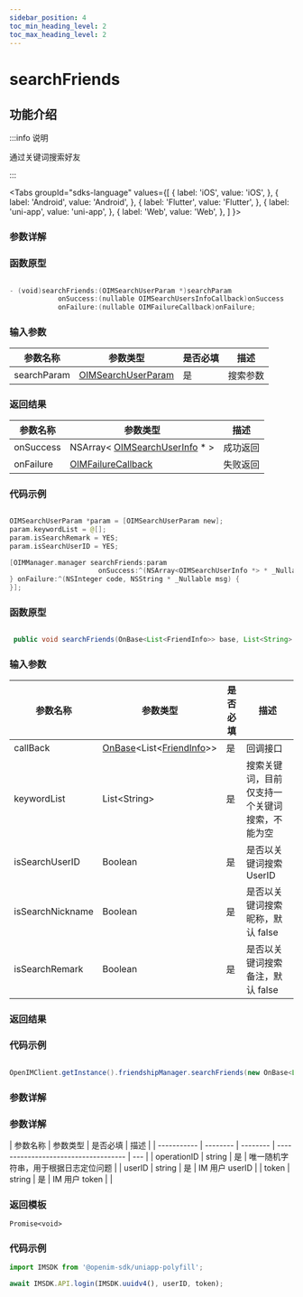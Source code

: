 ```yaml
---
sidebar_position: 4
toc_min_heading_level: 2
toc_max_heading_level: 2
---
```


# searchFriends

## 功能介绍

:::info 说明

通过关键词搜索好友

:::

<Tabs
groupId="sdks-language"
values={[
{ label: 'iOS', value: 'iOS', },
{ label: 'Android', value: 'Android', },
{ label: 'Flutter', value: 'Flutter', },
{ label: 'uni-app', value: 'uni-app', },
{ label: 'Web', value: 'Web', },
]
}>

<TabItem value="Flutter">

### 参数详解

</TabItem>

<TabItem value="iOS">

### 函数原型

```swift showLineNumbers

- (void)searchFriends:(OIMSearchUserParam *)searchParam
            onSuccess:(nullable OIMSearchUsersInfoCallback)onSuccess
            onFailure:(nullable OIMFailureCallback)onFailure;

```

### 输入参数

| 参数名称    | 参数类型                                                         | 是否必填 | 描述     |
| ----------- | ---------------------------------------------------------------- | -------- | -------- |
| searchParam | [OIMSearchUserParam](docs/sdks/Class/Friend/SearchUserParam.mdx) | 是       | 搜索参数 |

### 返回结果

| 参数名称  | 参数类型                                                                     | 描述     |
| --------- | ---------------------------------------------------------------------------- | -------- |
| onSuccess | NSArray< [OIMSearchUserInfo](docs/sdks/Class/Friend/SearchUserInfo.mdx) \* > | 成功返回 |
| onFailure | [OIMFailureCallback](docs/sdks/Callback/onError.mdx)                         | 失败返回 |

### 代码示例

```swift showLineNumbers

OIMSearchUserParam *param = [OIMSearchUserParam new];
param.keywordList = @[];
param.isSearchRemark = YES;
param.isSearchUserID = YES;

[OIMManager.manager searchFriends:param
                      onSuccess:^(NSArray<OIMSearchUserInfo *> * _Nullable usersInfo) {
} onFailure:^(NSInteger code, NSString * _Nullable msg) {
}];

```

</TabItem>

<TabItem value="Android">

### 函数原型

```java showLineNumbers

 public void searchFriends(OnBase<List<FriendInfo>> base, List<String> keywordList, boolean isSearchUserID, boolean isSearchNickname, boolean isSearchRemark)

```

### 输入参数

| 参数名称 | 参数类型 | 是否必填 | 描述    |
| -------- | -------- | -------- | ------- |
| callBack   | [OnBase](docs/sdks/Callback/onBase.mdx)<List<[FriendInfo](docs/sdks/Class/Friend/FriendInfo.mdx)>> | 是       |  回调接口|
| keywordList      | List<String\> | 是    | 搜索关键词，目前仅支持一个关键词搜索，不能为空 |
| isSearchUserID   | Boolean       | 是              | 是否以关键词搜索 UserID                        |
| isSearchNickname | Boolean       | 是              | 是否以关键词搜索昵称，默认 false               |
| isSearchRemark   | Boolean       | 是              | 是否以关键词搜索备注，默认 false               |

### 返回结果


### 代码示例

```java showLineNumbers

OpenIMClient.getInstance().friendshipManager.searchFriends(new OnBase<List<FriendInfo>>(){…},uid,keywordList,isSearchUserID,isSearchNickname,isSearchRemark)

```

</TabItem>

<TabItem value="Web">

### 参数详解

</TabItem>

<TabItem value="uni-app">

### 参数详解

| 参数名称    | 参数类型 | 是否必填 | 描述                                 |
| ----------- | -------- | -------- | ------------------------------------ | --- |
| operationID | string   | 是       | 唯一随机字符串，用于根据日志定位问题 |
| userID      | string   | 是       | IM 用户 userID                       |
| token       | string   | 是       | IM 用户 token                        |     |

### 返回模板

```
Promise<void>
```

### 代码示例

```js showLineNumbers
import IMSDK from '@openim-sdk/uniapp-polyfill';

await IMSDK.API.login(IMSDK.uuidv4(), userID, token);
```

</TabItem>

</Tabs>
